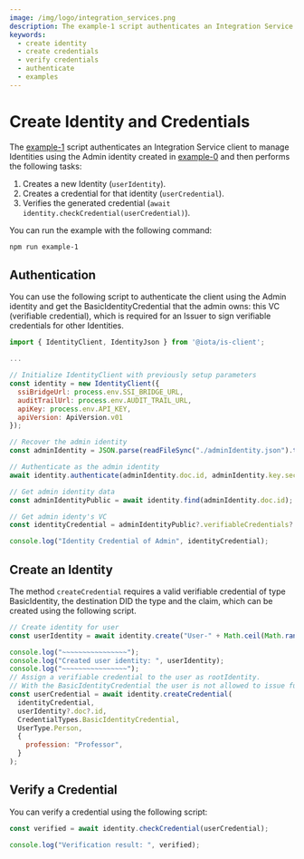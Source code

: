 ```yaml
---
image: /img/logo/integration_services.png
description: The example-1 script authenticates an Integration Service client to manage Identities using the Admin identity created in example-0 and then creates a new Identity, creates a credential for that identity, and verifies the generated credential.
keywords:
  - create identity
  - create credentials
  - verify credentials
  - authenticate
  - examples
---
```


# Create Identity and Credentials

The [example-1](https://github.com/iotaledger/integration-services/blob/master/clients/node/examples/1-CreateIdentityAndCredential.ts)
script authenticates an Integration Service client to manage Identities using the Admin identity
created in [example-0](./how-to-run-examples) and then performs the following tasks:

1. Creates a new Identity (`userIdentity`).
2. Creates a credential for that identity (`userCredential`).
3. Verifies the generated credential (`await identity.checkCredential(userCredential)`).

You can run the example with the following command:

```bash
npm run example-1
```

## Authentication

You can use the following script to authenticate the client using the Admin identity and get the
BasicIdentityCredential that the admin owns: this VC (verifiable credential),
which is required for an Issuer to sign verifiable credentials for other Identities.

```js
import { IdentityClient, IdentityJson } from '@iota/is-client';

...

// Initialize IdentityClient with previously setup parameters
const identity = new IdentityClient({
  ssiBridgeUrl: process.env.SSI_BRIDGE_URL,
  auditTrailUrl: process.env.AUDIT_TRAIL_URL,
  apiKey: process.env.API_KEY,
  apiVersion: ApiVersion.v01
});

// Recover the admin identity
const adminIdentity = JSON.parse(readFileSync("./adminIdentity.json").toString()) as IdentityJson;

// Authenticate as the admin identity
await identity.authenticate(adminIdentity.doc.id, adminIdentity.key.secret);

// Get admin identity data
const adminIdentityPublic = await identity.find(adminIdentity.doc.id);

// Get admin identy's VC
const identityCredential = adminIdentityPublic?.verifiableCredentials?.[0];

console.log("Identity Credential of Admin", identityCredential);
```

## Create an Identity

The method `createCredential` requires a valid verifiable credential of type
BasicIdentity, the destination DID the type and the claim, which can be created using the following script.

```js
// Create identity for user
const userIdentity = await identity.create("User-" + Math.ceil(Math.random() * 100000);

console.log("~~~~~~~~~~~~~~~~");
console.log("Created user identity: ", userIdentity);
console.log("~~~~~~~~~~~~~~~~");
// Assign a verifiable credential to the user as rootIdentity.
// With the BasicIdentityCredential the user is not allowed to issue further credentials
const userCredential = await identity.createCredential(
  identityCredential,
  userIdentity?.doc?.id,
  CredentialTypes.BasicIdentityCredential,
  UserType.Person,
  {
    profession: "Professor",
  }
);
```

## Verify a Credential

You can verify a credential using the following script:

```js
const verified = await identity.checkCredential(userCredential);

console.log("Verification result: ", verified);
```
